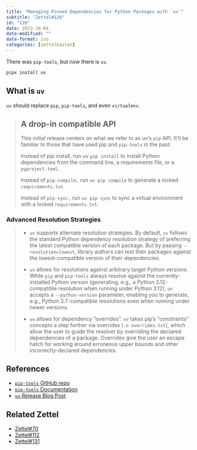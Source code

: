 ```yaml
---
title: "Managing Pinned Dependencies for Python Packages with `uv`"
subtitle: "Zettel#126"
id: "126"
date: 2023-10-04
date-modified: ""
date-format: iso
categories: [zettelkasten]
---
```

There was `pip-tools`, but now there is `uv`.

```bash
pipx install uv
```

## What is `uv`

`uv` should replace `pip`, `pip-tools`, and even `virtualenv`.

> ## A drop-in compatible API
>
> This initial release centers on what we refer to as uv's `pip` API. It'll be familiar to those that have used pip and `pip-tools` in the past:
>
> Instead of pip install, run uv `pip install` to install Python dependencies from the command line, a requirements file, or a `pyproject.toml`.
>
> Instead of `pip-compile,` run `uv pip compile` to generate a locked `requirements.txt`.
>
> Instead of `pip-sync,` run `uv pip sync` to sync a virtual environment with a locked `requirements.txt`.

### Advanced Resolution Strategies

> * `uv` supports alternate resolution strategies. By default, `uv` follows the standard Python dependency resolution strategy of preferring the latest compatible version of each package. But by passing `--resolution=lowest`, library authors can test their packages against the lowest-compatible version of their dependencies.
>
> * `uv` allows for resolutions against arbitrary target Python versions. While `pip` and `pip-tools` always resolve against the currently-installed Python version (generating, e.g., a Python 3.12-compatible resolution when running under Python 3.12), `uv` accepts a `--python-version` parameter, enabling you to generate, e.g., Python 3.7-compatible resolutions even when running under newer versions.
>
> * `uv` allows for dependency “overrides”. `uv` takes pip's “constraints” concepts a step further via overrides (`-o overrides.txt`), which allow the user to guide the resolver by overriding the declared dependencies of a package. Overrides give the user an escape hatch for working around erroneous upper bounds and other incorrectly-declared dependencies.

## References

* [`pip-tools` GitHub repo](https://github.com/jazzband/pip-tools)
* [`pip-tools` Documentation](https://pip-tools.readthedocs.io/en/latest/)
* [`uv` Release Blog Post](https://astral.sh/blog/uv)

## Related Zettel

* [Zettel#70](/zettel/70)
* [Zettel#112](/zettel/112)
* [Zettel#131](/zettel/131)
